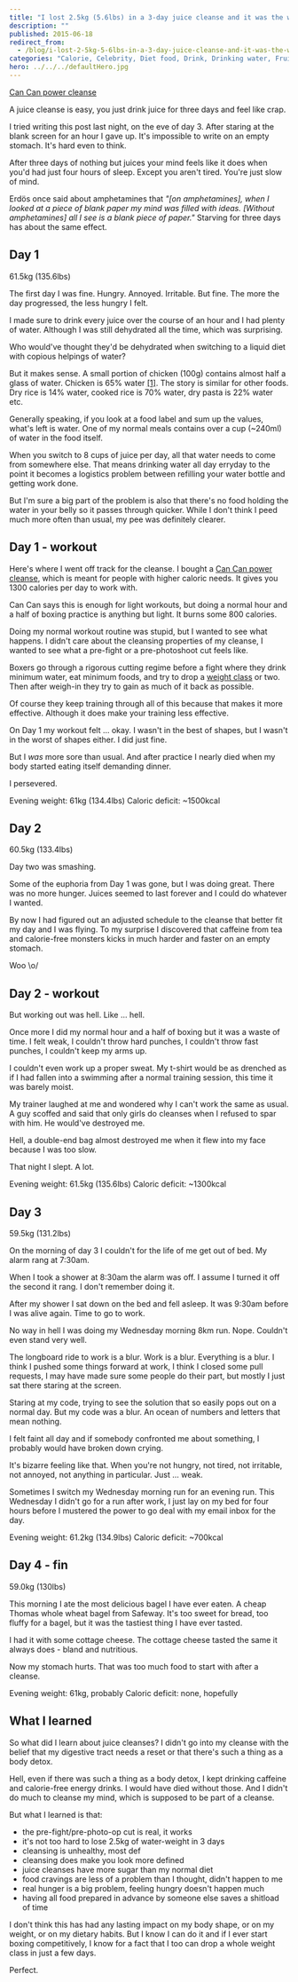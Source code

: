 ```yaml
---
title: "I lost 2.5kg (5.6lbs) in a 3-day juice cleanse and it was the worst"
description: ""
published: 2015-06-18
redirect_from:
  - /blog/i-lost-2-5kg-5-6lbs-in-a-3-day-juice-cleanse-and-it-was-the-worst/swizec/6691
categories: "Calorie, Celebrity, Diet food, Drink, Drinking water, Fruit, Travel + Events, Water bottle"
hero: ../../../defaultHero.jpg
---
```


[Can Can power cleanse](https://swizec.com/wp-content/uploads/2015/06/PPOWER.jpg)

A juice cleanse is easy, you just drink juice for three days and feel like crap.

I tried writing this post last night, on the eve of day 3. After staring at the blank screen for an hour I gave up. It's impossible to write on an empty stomach. It's hard even to think.

After three days of nothing but juices your mind feels like it does when you'd had just four hours of sleep. Except you aren't tired. You're just slow of mind.

Erdös once said about amphetamines that _"\[on amphetamines], when I looked at a piece of blank paper my mind was filled with ideas. \[Without amphetamines] all I see is a blank piece of paper."_ Starving for three days has about the same effect.

## Day 1

61.5kg (135.6lbs)

The first day I was fine. Hungry. Annoyed. Irritable. But fine. The more the day progressed, the less hungry I felt.

I made sure to drink every juice over the course of an hour and I had plenty of water. Although I was still dehydrated all the time, which was surprising.

Who would've thought they'd be dehydrated when switching to a liquid diet with copious helpings of water?

But it makes sense. A small portion of chicken (100g) contains almost half a glass of water. Chicken is 65% water [\[1\]](http://www.fsis.usda.gov/wps/wcm/connect/42a903e2-451d-40ea-897a-22dc74ef6e1c/Water_in_Meats.pdf?MOD=AJPERES). The story is similar for other foods. Dry rice is 14% water, cooked rice is 70% water, dry pasta is 22% water etc.

Generally speaking, if you look at a food label and sum up the values, what's left is water. One of my normal meals contains over a cup (~240ml) of water in the food itself.

When you switch to 8 cups of juice per day, all that water needs to come from somewhere else. That means drinking water all day erryday to the point it becomes a logistics problem between refilling your water bottle and getting work done.

But I'm sure a big part of the problem is also that there's no food holding the water in your belly so it passes through quicker. While I don't think I peed much more often than usual, my pee was definitely clearer.

## Day 1 - workout

Here's where I went off track for the cleanse. I bought a [Can Can power cleanse](http://cancancleanse.com/), which is meant for people with higher caloric needs. It gives you 1300 calories per day to work with.

Can Can says this is enough for light workouts, but doing a normal hour and a half of boxing practice is anything but light. It burns some 800 calories.

Doing my normal workout routine was stupid, but I wanted to see what happens. I didn't care about the cleansing properties of my cleanse, I wanted to see what a pre-fight or a pre-photoshoot cut feels like.

Boxers go through a rigorous cutting regime before a fight where they drink minimum water, eat minimum foods, and try to drop a [weight class](http://en.wikipedia.org/wiki/Weight_class_%28boxing%29 "Weight class (boxing)") or two. Then after weigh-in they try to gain as much of it back as possible.

Of course they keep training through all of this because that makes it more effective. Although it does make your training less effective.

On Day 1 my workout felt ... okay. I wasn't in the best of shapes, but I wasn't in the worst of shapes either. I did just fine.

But I _was_ more sore than usual. And after practice I nearly died when my body started eating itself demanding dinner.

I persevered.

Evening weight: 61kg (134.4lbs) Caloric deficit: ~1500kcal

## Day 2

60.5kg (133.4lbs)

Day two was smashing.

Some of the euphoria from Day 1 was gone, but I was doing great. There was no more hunger. Juices seemed to last forever and I could do whatever I wanted.

By now I had figured out an adjusted schedule to the cleanse that better fit my day and I was flying. To my surprise I discovered that caffeine from tea and calorie-free monsters kicks in much harder and faster on an empty stomach.

Woo \\o/

## Day 2 - workout

But working out was hell. Like ... hell.

Once more I did my normal hour and a half of boxing but it was a waste of time. I felt weak, I couldn't throw hard punches, I couldn't throw fast punches, I couldn't keep my arms up.

I couldn't even work up a proper sweat. My t-shirt would be as drenched as if I had fallen into a swimming after a normal training session, this time it was barely moist.

My trainer laughed at me and wondered why I can't work the same as usual. A guy scoffed and said that only girls do cleanses when I refused to spar with him. He would've destroyed me.

Hell, a double-end bag almost destroyed me when it flew into my face because I was too slow.

That night I slept. A lot.

Evening weight: 61.5kg (135.6lbs) Caloric deficit: ~1300kcal

## Day 3

59.5kg (131.2lbs)

On the morning of day 3 I couldn't for the life of me get out of bed. My alarm rang at 7:30am.

When I took a shower at 8:30am the alarm was off. I assume I turned it off the second it rang. I don't remember doing it.

After my shower I sat down on the bed and fell asleep. It was 9:30am before I was alive again. Time to go to work.

No way in hell I was doing my Wednesday morning 8km run. Nope. Couldn't even stand very well.

The longboard ride to work is a blur. Work is a blur. Everything is a blur. I think I pushed some things forward at work, I think I closed some pull requests, I may have made sure some people do their part, but mostly I just sat there staring at the screen.

Staring at my code, trying to see the solution that so easily pops out on a normal day. But my code was a blur. An ocean of numbers and letters that mean nothing.

I felt faint all day and if somebody confronted me about something, I probably would have broken down crying.

It's bizarre feeling like that. When you're not hungry, not tired, not irritable, not annoyed, not anything in particular. Just ... weak.

Sometimes I switch my Wednesday morning run for an evening run. This Wednesday I didn't go for a run after work, I just lay on my bed for four hours before I mustered the power to go deal with my email inbox for the day.

Evening weight: 61.2kg (134.9lbs) Caloric deficit: ~700kcal

## Day 4 - fin

59.0kg (130lbs)

This morning I ate the most delicious bagel I have ever eaten. A cheap Thomas whole wheat bagel from Safeway. It's too sweet for bread, too fluffy for a bagel, but it was the tastiest thing I have ever tasted.

I had it with some cottage cheese. The cottage cheese tasted the same it always does - bland and nutritious.

Now my stomach hurts. That was too much food to start with after a cleanse.

Evening weight: 61kg, probably Caloric deficit: none, hopefully

## What I learned

So what did I learn about juice cleanses? I didn't go into my cleanse with the belief that my digestive tract needs a reset or that there's such a thing as a body detox.

Hell, even if there was such a thing as a body detox, I kept drinking caffeine and calorie-free energy drinks. I would have died without those. And I didn't do much to cleanse my mind, which is supposed to be part of a cleanse.

But what I learned is that:

- the pre-fight/pre-photo-op cut is real, it works
- it's not too hard to lose 2.5kg of water-weight in 3 days
- cleansing is unhealthy, most def
- cleansing does make you look more defined
- juice cleanses have more sugar than my normal diet
- food cravings are less of a problem than I thought, didn't happen to me
- real hunger is a big problem, feeling hungry doesn't happen much
- having all food prepared in advance by someone else saves a shitload of time

I don't think this has had any lasting impact on my body shape, or on my weight, or on my dietary habits. But I know I can do it and if I ever start boxing competitively, I know for a fact that I too can drop a whole weight class in just a few days.

Perfect.
